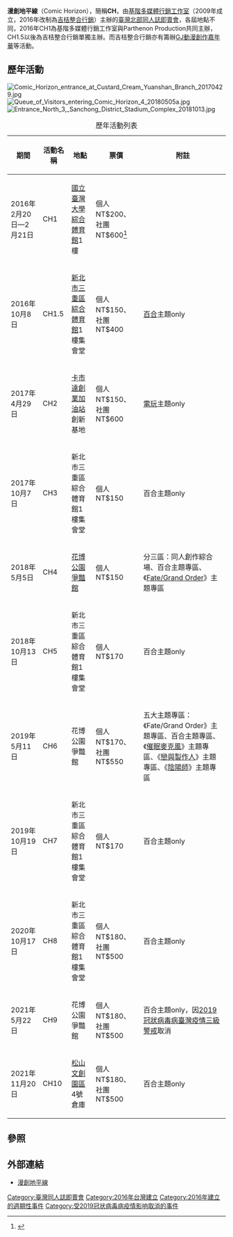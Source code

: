{{Expand|time=2016-02-05}}
{{Infobox Exhibition
| Name = 漫創地平線
| English_name = Comic Horizon
| Logo = 
| Size = 
| Caption = 
| First = CH1：2016年2月20－21日
| Organization = 基階多媒體行銷工作室<br>→吉桔整合行銷有限公司
| Station =
| Place = 無固定地點
| Nature = 消費展覽
| Content = [[同人誌即賣會|同人誌即賣會]]、[[Cosplay|Cosplay]]活動、[[動漫|動漫]]相關商品展售
| Price = 無固定票價
| Latest = CH8：2020年10月17日
| Web = http://gjs.tw/ch
}}

'''漫創地平線'''（Comic Horizon），簡稱'''CH'''，由[[基階多媒體行銷工作室|基階多媒體行銷工作室]]（2009年成立，2016年改制為[[吉桔整合行銷|吉桔整合行銷]]）主辦的[[臺灣北部|臺灣北部]][[同人誌即賣會|同人誌即賣會]]，各屆地點不同，2016年CH1為基階多媒體行銷工作室與Parthenon Production共同主辦，CH1.5以後為吉桔整合行銷單獨主辦。而吉桔整合行銷亦有籌辦[[GJ同人誌販售會|GJ動漫創作嘉年華]]等活動。

==歷年活動==
{{動態列表|表格應簡潔扼要，避免[[Wikipedia:瑣碎章節|陳列雜項、瑣碎資料]]。}}
[[File:Comic_Horizon_entrance_at_Custard_Cream_Yuanshan_Branch_20170429.jpg|thumb]]
[[File:Queue_of_Visitors_entering_Comic_Horizon_4_20180505a.jpg|thumb]]
[[File:Entrance_North_3,_Sanchong_District_Stadium_Complex_20181013.jpg|thumb]]
{| class="wikitable"
|+ 歷年活動列表
! 期間!!活動名稱!!地點!!票價!!附註
|-
| 2016年2月20日—2月21日 || CH1 || [[國立臺灣大學綜合體育館|國立臺灣大學綜合體育館]]1樓 || 個人NT$200、社團NT$600<ref>{{Cite web |url=https://www.doujin.com.tw/events/info/766 |title=台灣同人誌中心-Comic Horizon台灣同人創作販售會 |access-date=2016-02-04 |archive-date=2015-12-08 |archive-url=https://web.archive.org/web/20151208015943/http://www.doujin.com.tw/events/info/766 |dead-url=no }}</ref> || 
|-
| 2016年10月8日 || CH1.5 || [[新北市三重區綜合體育館|新北市三重區綜合體育館]]1樓集會堂 || 個人NT$150、社團NT$400 || [[百合_(藝術類型)|百合]]主題only
|-
| 2017年4月29日 || CH2 || [[卡市達創業加油站|卡市達創業加油站]]創新基地 || 個人NT$150、社團NT$600 || [[电子游戏|電玩]]主題only
|-
| 2017年10月7日 || CH3 || 新北市三重區綜合體育館1樓集會堂 || 個人NT$150 || 百合主題only
|-
| 2018年5月5日 || CH4 || [[花博公園|花博公園]][[爭豔館|爭豔館]] || 個人NT$150 || 分三區：同人創作綜合場、百合主題專區、《[[Fate/Grand_Order|Fate/Grand Order]]》主題專區
|-
| 2018年10月13日 || CH5 || 新北市三重區綜合體育館1樓集會堂 || 個人NT$170 || 百合主題only
|-
| 2019年5月11日 || CH6 || 花博公園爭豔館 || 個人NT$170、社團NT$550 || 五大主題專區：《Fate/Grand Order》主題專區、百合主題專區、《[[催眠麥克風|催眠麥克風]]》主題專區、《[[戀與製作人|戀與製作人]]》主題專區、《[[阴阳师_(游戏)|陰陽師]]》主題專區
|-
| 2019年10月19日 || CH7 || 新北市三重區綜合體育館1樓集會堂 || 個人NT$170 || 百合主題only
|-
| 2020年10月17日 || CH8 || 新北市三重區綜合體育館1樓集會堂 || 個人NT$180、社團NT$500 || 百合主題only
|-
| 2021年5月22日 || CH9 || 花博公園爭豔館 || 個人NT$180、社團NT$500 || 百合主題only，因[[2019冠狀病毒病臺灣疫情|2019冠狀病毒病臺灣疫情]][[2021年中華民國全國第三級防疫警戒|三級警戒]]取消
|-
| 2021年11月20日 || CH10 || [[松山文創園區|松山文創園區]]4號倉庫 || 個人NT$180、社團NT$500 || 百合主題only
|}

==參照==
<references />

==外部連結==
{{commonscat|Comic Horizon}}
*[http://gjs.tw/ch/ 漫創地平線] {{Wayback|url=http://gjs.tw/ch/ |date=20181005002438 }}
{{台灣次文化}}

[[Category:臺灣同人誌即賣會|Category:臺灣同人誌即賣會]]
[[Category:2016年台灣建立|Category:2016年台灣建立]]
[[Category:2016年建立的週期性事件|Category:2016年建立的週期性事件]]
[[Category:受2019冠状病毒病疫情影响取消的事件|Category:受2019冠状病毒病疫情影响取消的事件]]